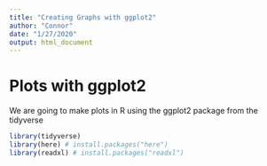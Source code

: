 ```yaml
---
title: "Creating Graphs with ggplot2"
author: "Connor"
date: "1/27/2020"
output: html_document
---
```


# Plots with ggplot2

We are going to make plots in R using the ggplot2 package from the tidyverse

```r

library(tidyverse)
library(here) # install.packages("here")
library(readxl) # install.packages("readxl")

```